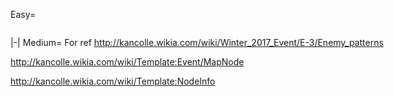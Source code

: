 <tabber>
Easy=

{{Testing ground|1-2|
{{Event/MapNode|A|Easy|x=325|y=126}}
{{Event/MapNode|B|Easy|x=480|y=99}}
{{Event/MapNode|A|Easy|x=275|y=235}}
{{Event/MapNode|B|Easy|x=393|y=313}}
}}

<div style="width:800px;max-height:px;overflow:auto;">
{{NodeInfo|diff=Easy|name=Blablabla
| B
| Normal
| Line Ahead
| Torpedo Cruiser Chi-Class/Flagship
| Light Cruiser Tsu-Class/Elite	
| Destroyer Ro-Class/Late Model Elite	
| Destroyer Ro-Class/Late Model Elite	
| Destroyer I-Class/Late Model	
| Destroyer I-Class/Late Model	
}}
{{NodeInfo|diff=Easy|name=Blablabla
| C
| Normal
| Line Ahead
| Battleship Ru-Class/Kai Flagship	
| Battleship Ta-Class/Flagship	
| Light Carrier Nu-Class/Flagship	
| Light Carrier Nu-Class/Elite	
| Destroyer Ha-Class/Late Model Elite	
| Destroyer Ha-Class/Late Model Elite	
}}
{{NodeInfo|diff=Easy|name=Blablabla
| E 
| Normal
| Line Ahead
| Battleship Re-Class/Elite	
| Battleship Ru-Class/Flagship	
| Light Cruiser He-Class/Flagship	
| Light Cruiser Tsu-Class/Elite	
| Destroyer Ro-Class/Late Model	
| Destroyer Ro-Class/Late Model	
}}
{{NodeInfo|diff=Easy|name=Blablabla
| G
| Boss
| Line Ahead
| Battleship Ru-Class/Flagship	
| Battleship Ru-Class/Flagship	
| Standard Carrier Wo-Class/Flagship	
| Light Cruiser Tsu-Class/Elite	
| Light Cruiser Tsu-Class/Elite	
| Destroyer Ni-Class/Late Model Elite	
}}

|-|
Medium=
For ref
http://kancolle.wikia.com/wiki/Winter_2017_Event/E-3/Enemy_patterns

http://kancolle.wikia.com/wiki/Template:Event/MapNode

http://kancolle.wikia.com/wiki/Template:NodeInfo

</tabber>